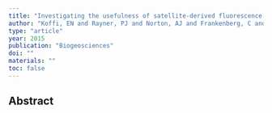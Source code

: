 ```yaml
---
title: "Investigating the usefulness of satellite-derived fluorescence data in inferring gross primary productivity within the carbon cycle data assimilation system"
author: "Koffi, EN and Rayner, PJ and Norton, AJ and Frankenberg, C and Scholze, Marko"
type: "article"
year: 2015
publication: "Biogeosciences"
doi: ""
materials: ""
toc: false
---
```


## Abstract

